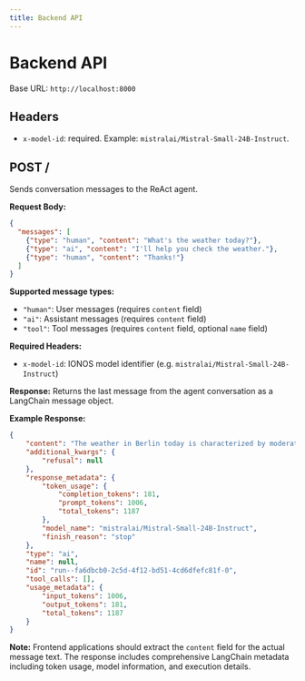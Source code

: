```yaml
---
title: Backend API
---
```


# Backend API

Base URL: `http://localhost:8000`

## Headers
- `x-model-id`: required. Example: `mistralai/Mistral-Small-24B-Instruct`.

## POST /
Sends conversation messages to the ReAct agent. 

**Request Body:**
```json
{
  "messages": [
    {"type": "human", "content": "What's the weather today?"},
    {"type": "ai", "content": "I'll help you check the weather."},
    {"type": "human", "content": "Thanks!"}
  ]
}
```

**Supported message types:**
- `"human"`: User messages (requires `content` field)
- `"ai"`: Assistant messages (requires `content` field)  
- `"tool"`: Tool messages (requires `content` field, optional `name` field)

**Required Headers:**
- `x-model-id`: IONOS model identifier (e.g. `mistralai/Mistral-Small-24B-Instruct`)

**Response:**
Returns the last message from the agent conversation as a LangChain message object.

**Example Response:**
```json
{
    "content": "The weather in Berlin today is characterized by moderate rain with a temperature of 22.2°C (72.0°F). The humidity is 61%, and there is a slight breeze from the WSW at 17.3 km/h (10.7 mph). The sky is partly cloudy with 50% cloud cover. The wind chill feels like 20.0°C (68.0°F), and the heat index is also 20.0°C (68.0°F). The dew point is at 13.6°C (56.6°F), and visibility is good at 10 km (6 miles). The UV index is low at 1.1, and there are gusts of wind reaching up to 25.7 km/h (16.0 mph).",
    "additional_kwargs": {
        "refusal": null
    },
    "response_metadata": {
        "token_usage": {
            "completion_tokens": 181,
            "prompt_tokens": 1006,
            "total_tokens": 1187
        },
        "model_name": "mistralai/Mistral-Small-24B-Instruct",
        "finish_reason": "stop"
    },
    "type": "ai",
    "name": null,
    "id": "run--fa6dbcb0-2c5d-4f12-bd51-4cd6dfefc81f-0",
    "tool_calls": [],
    "usage_metadata": {
        "input_tokens": 1006,
        "output_tokens": 181,
        "total_tokens": 1187
    }
}
```

**Note:** Frontend applications should extract the `content` field for the actual message text. The response includes comprehensive LangChain metadata including token usage, model information, and execution details.
